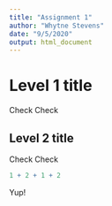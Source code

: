 ```yaml
---
title: "Assignment 1"
author: "Whytne Stevens"
date: "9/5/2020"
output: html_document
---
```

# Level 1 title

Check Check

## Level 2 title

Check Check

```r
1 + 2 + 1 + 2
```

Yup!